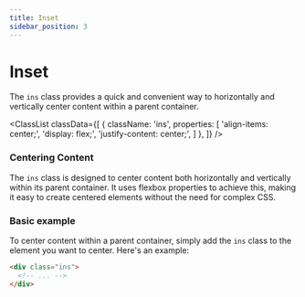 ```yaml
---
title: Inset
sidebar_position: 3
---
```



# Inset 

The `ins` class provides a quick and convenient way to horizontally and vertically center content within a parent container.

<ClassList
  classData={[
    {
      className: 'ins',
      properties: [
        'align-items: center;',
        'display: flex;',
        'justify-content: center;',
      ]
    },
  ]}
/>

### Centering Content

The `ins` class is designed to center content both horizontally and vertically within its parent container. It uses flexbox properties to achieve this, making it easy to create centered elements without the need for complex CSS.

### Basic example

To center content within a parent container, simply add the `ins` class to the element you want to center. Here's an example:

```html
<div class="ins">
  <!-- ... -->
</div>
```
